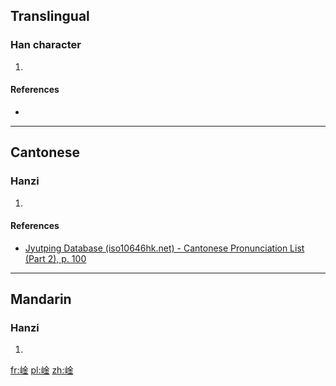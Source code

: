 ==Translingual==

===Han character===
{{Han char|rn=46|rad=山|as=08|sn=11|four=|canj=山金 (UC), X山金 (XUC)|ids=⿰[[山]][[金]]}}

# {{defn|Han|sort=山08}}

====References====
* {{Han ref|kx=0315.151|hdz=10781.030|uh=5D2F|ud=23855}}

----

==Cantonese==

===Hanzi===
{{yue-hanzi|jyut=[[jam4]]|y=yam4}}

# {{defn|lang=yue|sort=山08}}

====References====
* [http://www.iso10646hk.net/jp/document/download.jsp Jyutping Database (iso10646hk.net) - Cantonese Pronunciation List (Part 2), p. 100]

----

==Mandarin==

===Hanzi===
{{cmn-hanzi|pin=[[yín]] ([[yin2]])|wg=yin<sup>2</sup>}}

# {{defn|lang=cmn|sort=山08}}

[[fr:崯]]
[[pl:崯]]
[[zh:崯]]